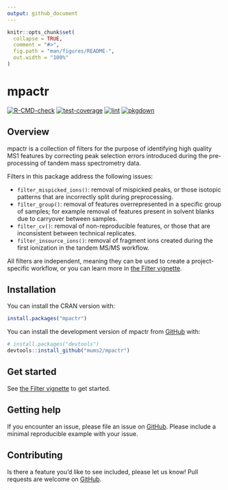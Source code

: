 ```yaml
---
output: github_document
---
```


<!-- README.md is generated from README.Rmd. Please edit that file -->

```r
knitr::opts_chunk$set(
  collapse = TRUE,
  comment = "#>",
  fig.path = "man/figures/README-",
  out.width = "100%"
)
```

# mpactr

<!-- badges: start -->
[![R-CMD-check](https://github.com/mums2/mpactr/actions/workflows/r.yml/badge.svg)](https://github.com/mums2/mpactr/actions/workflows/r.yml)
[![test-coverage](https://github.com/mums2/mpactr/actions/workflows/test-coverage.yml/badge.svg)](https://github.com/mums2/mpactr/actions/workflows/test-coverage.yml)
[![lint](https://github.com/mums2/mpactr/actions/workflows/lintr.yml/badge.svg)](https://github.com/mums2/mpactr/actions/workflows/lintr.yml)
[![pkgdown](https://github.com/mums2/mpactr/actions/workflows/pkgdown.yaml/badge.svg)](https://github.com/mums2/mpactr/actions/workflows/pkgdown.yaml)
<!-- badges: end -->

## Overview

mpactr is a collection of filters for the purpose of identifying high quality MS1 features by correcting peak selection errors introduced during the pre-processing of tandem mass spectrometry data. 

Filters in this package address the following issues:

- `filter_mispicked_ions()`: removal of mispicked peaks, or those isotopic patterns that are incorrectly split during preprocessing.
- `filter_group()`: removal of features overrepresented in a specific group of samples; for example removal of features present in solvent blanks due to carryover between samples.
- `filter_cv()`: removal of non-reproducible features, or those that are inconsistent between technical replicates.
- `filter_insource_ions()`: removal of fragment ions created during the first ionization in the tandem MS/MS workflow.


All filters are independent, meaning they can be used to create a project-specific workflow, or you can learn more in [the Filter vignette](https://mums2.github.io/mpactr/articles/filter2.html).

## Installation

You can install the CRAN version with:

```r
install.packages("mpactr")
```

You can install the development version of mpactr from [GitHub](https://github.com/mums2/mpactr) with:

```r
# install.packages("devtools")
devtools::install_github("mums2/mpactr")
```

## Get started

See [the Filter vignette](https://mums2.github.io/mpactr/articles/filter2.html) to get started.



## Getting help

If you encounter an issue, please file an issue on [GitHub](https://github.com/mums2/mpactr/issues). Please include a minimal reproducible example with your issue.

## Contributing

Is there a feature you'd like to see included, please let us know! Pull requests are welcome on [GitHub](https://github.com/mums2/mpactr/pulls). 
